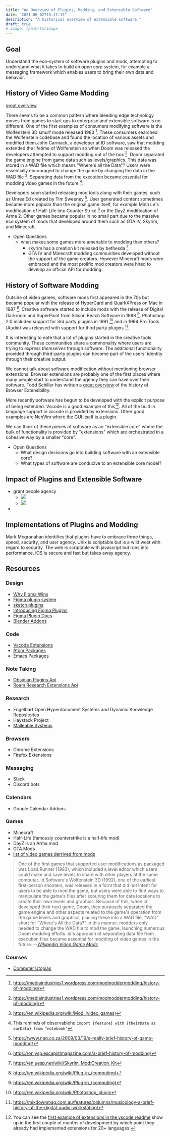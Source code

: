 ```yaml
---
title: "An Overview of Plugins, Modding, and Extensible Software"
date: "2021-06-02T15:17:19"
description: "A historical overview of extensible software."
draft: true
# image: /path/to/image
---
```


## Goal

Understand the eco-system of software plugins and mods, attempting to understand
what it takes to build an _open core_ system, for example a messaging framework
which enables users to bring their own data and behavior.

## History of Video Game Modding

[great overview](https://www.techradar.com/news/skins-smurfs-and-skyrim-a-brief-history-of-pc-modding)

There seems to be a common pattern where bleeding edge technology moves from games to start ups to enterprise and extensible software is no different.
One of the first examples of consumers modifying software is the Wolfenstein 3D smurf mode released 1983 [^smurfmod]. These consumers searched the Wolfenstein codebase and found the location of various assets and modified them.John Carmack, a developer at ID software, saw that modding extended the lifetime of Wolfenstein so when Doom was released the developers attempted to support modding out of the box [^smurfmod]. Doom separated the game engine from game data such as levels/graphics. This data was stored in a WAD file which means "Where's all the Data"? Users were essentially encouraged to change the game by changing the data in the WAD file [^wikigamemod]. Separating data from the execution became essential for modding video games in the future [^observabledata].

Developers soon started releasing mod tools along with their games, such as UnrealEd created by Tim Sweeney [^unrealed]. User generated content sometimes became more popular than the original game itself, for example Minh Le's modification of Half-Life into Counter Strike [^counterstrike] or the DayZ modification of Arma 2. Other games became popular in no small part due to the massive eco system of mods that developed around them such as GTA IV, Skyrim, and Minecraft.

[^smurfmod]: https://mediaindustries1.wordpress.com/modmoddermodding/history-of-modding/
[^observabledata]: This reminds of observablehq `import {feature} with {theirData as ourData} from "notebook"`
[^wikigamemod]: https://en.wikipedia.org/wiki/Mod_(video_games)
[^unrealed]: https://www.nag.co.za/2009/03/19/a-really-brief-history-of-game-modding/
[^counterstrike]: https://onlysp.escapistmagazine.com/a-brief-history-of-modding/

- Open Questions
  - what makes some games more amenable to modding than others?
    - skyrim has a creation kit released by bethesda [^creationkit]
    - GTA IV and Minecraft modding communities developed without the support of the game creators. However Minecraft mods were embraced and the most prolific mod creators were hired to develop an official API for modding.

[^creationkit]: https://en.uesp.net/wiki/Skyrim_Mod:Creation_Kit

## History of Software Modding

Outside of video games, software mods first appeared in the 70s but became popular with the release of HyperCard and QuarkXPress on Mac in 1987 [^wikiplugin]. Creative software started to include mods with the release of Digital Darkroom and SuperPaint from Silicon Beach Software in 1988 [^wikiplugin]. Photoshop 2.0 included support for 3rd party plugins in 1991 [^wikiphotoshopplugin] and in 1994 Pro Tools (Audio) was released with support for third party plugins [^protools].

It is interesting to note that a lot of plugins started in the creative tools community.
These communities share a commonality where users are trying to _express themselves_ through software. The additional functionality provided through third-party plugins can become part of the users' identity through their creative output.

We cannot talk about software modification without mentioning browser extensions. Browser extensions are probably one of the first places where many people start to understand the agency they can have over their software. Todd Schiller has written a [great overview](https://medium.com/brick-by-brick/a-brief-history-of-browser-extensibility-bcfeb4181c9a) of the history of Browser Extensibility.

More recently software has begun to be developed with the explicit purpose of being extended. Vscode is a good example of this[^vscodereadme]. All of the built in language support in vscode is provided by extensions. Other good examples are NeoVim where [the GUI itself is a plugin](https://github.com/neovim/neovim/wiki/Plugin-UI-architecture).

We can think of these pieces of software as an "extensible core" where the bulk of functionality is provided by "extensions" which are orchestrated in a cohesive way by a smaller "core".

[^vscodereadme]: You can see the [first example of extensions in the vscode readme](https://github.com/microsoft/vscode/blob/160d58dba78b9acca7d8f9fb629ae17b496a68a7/README.md#L5) show up in the first couple of months of development by which point they already had implemented extensions for 20+ languages.
[^wikiphotoshopplugin]: https://en.wikipedia.org/wiki/Photoshop_plugin
[^wikiplugin]: https://en.wikipedia.org/wiki/Plug-in_(computing)
[^protools]: https://mixdownmag.com.au/features/columns/musicology-a-brief-history-of-the-digital-audio-workstation/

- Open Questions
  - What design decisions go into building software with an extensible core?
  - What types of software are conducive to an extensible core model?

## Impact of Plugins and Extensible Software

- grant people agency
  - ![](images/representations-of-people-are-incomplete.png)
  - ![](images/grant-people-agency.png)
-

## Implementations of Plugins and Modding

Mark Mcgranahan identifies that plugins have to embrace three things, speed, security, and user agency. Unix is scriptable but is a wild west with regard to security. The web is scriptable with javascript but runs into performance. iOS is secure and fast but takes away agency.

## Resources

### Design

- [Why Figma Wins](https://kwokchain.com/2020/06/19/why-figma-wins/)
- [Figma plugin system](https://www.figma.com/blog/how-we-built-the-figma-plugin-system/)
- [sketch plugins](https://developer.sketch.com/reference/api/)
- [Introducing Figma Plugins](https://www.figma.com/blog/introducing-figma-plugins/)
- [Figma Plugin Docs](https://www.figma.com/plugin-docs/setup/)
- [Blender Addons](https://docs.blender.org/manual/en/latest/advanced/scripting/addon_tutorial.html#)

### Code

- [Vscode Extensions](https://code.visualstudio.com/api)
- [Atom Packages](https://flight-manual.atom.io/api/v1.57.0/AtomEnvironment/)
- [Emacs Packages](https://www.emacswiki.org/emacs/InstallingPackages)

### Note Taking

- [Obsidian Plugins Api](https://github.com/obsidianmd/obsidian-api)
- [Roam Research Extensions Api](https://davidvargas.me/blog/how-to-create-your-own-roam-extensions/)

### Research

- Engelbart Open Hyperdocument Systems and Dynamic Knowledge Repositories
- Haystack Project
- [Malleable Systems](https://malleable.systems/)

### Browsers

- Chrome Extensions
- Firefox Extensions

### Messaging

- Slack
- Discord bots

### Calendars

- Google Calendar Addons

### Games

- Minecraft
- Half-Life (famously counterstrike is a half-life mod)
- DayZ is an Arma mod
- GTA Mods
- [list of video games derrived from mods](https://en.wikipedia.org/wiki/List_of_video_games_derived_from_mods)

> One of the first games that supported user modifications as packaged was Load
> Runner (1983), which included a level editor which users could make and save
> levels to share with other players at the same computer. id Software's
> Wolfenstein 3D (1992), one of the earliest first-person shooters, was released
> in a form that did not intent for users to be able to mod the game, but users
> were able to find ways to manipulate the game's files after scouring them for
> data locations to create their own levels and graphics. Because of this, when id
> developed their next game, Doom, they purposely separated the game engine and
> other aspects related to the game's operation from the game levels and graphics,
> placing these into a WAD file, "WAD" short for "Where's All the Data?" In this
> manner, modders only needed to change the WAD file to mod the game, launching
> numerous Doom modding efforts. id's approach of separating data file from
> execution files became essential for modding of video games in the future.
> --<cite>[Wikipedia Video Game Mods](<https://en.wikipedia.org/wiki/Mod_(video_games)#History>)</cite>

### Courses

- [Computer Utopias](http://chrisnovello.com/teaching/risd/computer-utopias/)
